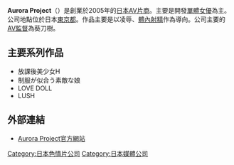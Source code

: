 {{unreferenced|time=2011-03-21T08:19:02+00:00}}
'''Aurora Project'''（{{lang-ja|オーロラ・プロジェクト}}）是創業於2005年的[[成人视频制造商|日本AV片商]]。主要是開發[[AV女優#個人企劃女優（單體女優）|單體女優]]為主。公司地點位於日本[[東京都|東京都]]。作品主要是以凌辱、[[體內射精|體內射精]]作為導向。公司主要的[[AV監督|AV監督]]為葵刀樹。

== 主要系列作品 ==
*放課後美少女H
*制服が似合う素敵な娘
*LOVE DOLL
*LUSH

==外部連結==
* [http://www.aurora-pro.com/ Aurora Project官方網站]{{Wayback|url=http://www.aurora-pro.com/ |date=20110320132204 }}

{{DEFAULTSORT:Aurora Project}}
[[Category:日本色情片公司|Category:日本色情片公司]]
[[Category:日本媒體公司|Category:日本媒體公司]]
{{porn-stub}}